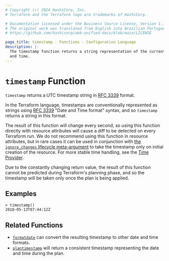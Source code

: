 ```yaml
---
# Copyright (c) 2024 HashiCorp, Inc.
# Terraform and the Terraform logo are trademarks of HashiCorp.

# Documentation licensed under the Business Source License, Version 1.1.
# The original work was translated from English into Brazilian Portuguese.
# https://github.com/hashicorp/web-unified-docs/blob/main/LICENSE

page_title: timestamp - Functions - Configuration Language
description: |-
  The timestamp function returns a string representation of the current date
  and time.
---
```


# `timestamp` Function

`timestamp` returns a UTC timestamp string in [RFC 3339](https://tools.ietf.org/html/rfc3339) format.

In the Terraform language, timestamps are conventionally represented as
strings using [RFC 3339](https://tools.ietf.org/html/rfc3339)
"Date and Time format" syntax, and so `timestamp` returns a string
in this format.

The result of this function will change every second, so using this function
directly with resource attributes will cause a diff to be detected on every
Terraform run. We do not recommend using this function in resource attributes,
but in rare cases it can be used in conjunction with
[the `ignore_changes` lifecycle meta-argument](/terraform/language/meta-arguments/lifecycle#ignore_changes)
to take the timestamp only on initial creation of the resource. For more stable
time handling, see the [Time Provider](https://registry.terraform.io/providers/hashicorp/time).

Due to the constantly changing return value, the result of this function cannot
be predicted during Terraform's planning phase, and so the timestamp will be
taken only once the plan is being applied.

## Examples

```
> timestamp()
2018-05-13T07:44:12Z
```

## Related Functions

* [`formatdate`](/terraform/language/functions/formatdate) can convert the resulting timestamp to
  other date and time formats.
* [`plantimestamp`](/terraform/language/functions/plantimestamp) will return a consistent timestamp
  representing the date and time during the plan.
